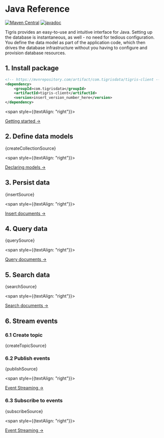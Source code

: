
# Java Reference

[![Maven Central](https://img.shields.io/maven-central/v/com.tigrisdata/tigris-client-java)](https://mvnrepository.com/artifact/com.tigrisdata/tigris-client)
[![javadoc](https://javadoc.io/badge2/com.tigrisdata/tigris-client/javadoc.svg)](https://javadoc.io/doc/com.tigrisdata/tigris-client)

Tigris provides an easy-to-use and intuitive interface for Java. Setting up
the database is instantaneous, as well - no need for tedious configuration.
You define the data model as part of the application code, which then drives
the database infrastructure without you having to configure and provision
database resources.

## 1. Install package

```xml
<!-- https://mvnrepository.com/artifact/com.tigrisdata/tigris-client -->
<dependency>
    <groupId>com.tigrisdata</groupId>
    <artifactId>tigris-client</artifactId>
    <version>insert_version_number_here</version>
</dependency>
```

<span style={{textAlign: "right"}}>

[Getting started →](getting-started)

</span>

## 2. Define data models

<CodeBlock language="java">{createCollectionSource}</CodeBlock>

<span style={{textAlign: "right"}}>

[Declaring models →](datamodel/declare)

</span>

## 3. Persist data

<CodeBlock language="java">{insertSource}</CodeBlock>

<span style={{textAlign: "right"}}>

[Insert documents →](insert)

</span>

## 4. Query data

<CodeBlock language="java">{querySource}</CodeBlock>

<span style={{textAlign: "right"}}>

[Query documents →](query)

</span>

## 5. Search data

<CodeBlock language="java">{searchSource}</CodeBlock>

<span style={{textAlign: "right"}}>

[Search documents →](search)

</span>

## 6. Stream events

### 6.1 Create topic

<CodeBlock language="java">{createTopicSource}</CodeBlock>

### 6.2 Publish events

<CodeBlock language="java">{publishSource}</CodeBlock>

<span style={{textAlign: "right"}}>

[Event Streaming →](events/publish_subscribe)

</span>

### 6.3 Subscribe to events

<CodeBlock language="java">{subscribeSource}</CodeBlock>

<span style={{textAlign: "right"}}>

[Event Streaming →](events/publish_subscribe)

</span>
